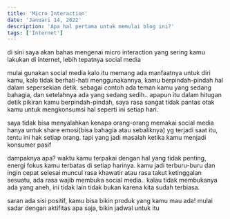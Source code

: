 ```yaml
---
title: 'Micro Interaction'
date: 'Januari 14, 2022'
description: 'Apa hal pertama untuk memulai blog ini?'
tags: ['Internet']
---
```


di sini saya akan bahas mengenai micro interaction yang sering kamu lakukan di internet, lebih tepatnya social media

mulai gunakan social media kalo itu memang ada manfaatnya untuk diri kamu,
kalo tidak berhati-hati menggunakannya, kamu berpindah-pindah hal dalam sepersekian detik.
sebagai contoh ada teman kamu yang sedang bahagia, dan setelahnya ada yang sedang sedih.. apapun itu 
dalam hitugan detik pikiran kamu berpindah-pindah, saya rasa sangat tidak pantas otak kamu untuk mengkonsumsi 
hal seperti ini setiap hari.


saya tidak bisa menyalahkan kenapa orang-orang memakai social media hanya untuk share emosi(bisa bahagia atau sebaliknya) yg terjadi saat itu,
tentu ini hak setiap orang. tapi yang jadi masalah ketika kamu menjadi konsumer pasif


dampaknya apa?
waktu kamu terpakai dengan hal yang tidak penting, energi fokus kamu terbatas di setiap harinya.
kamu jadi terburu-buru dan ingin cepat selesai
muncul rasa khawatir atau rasa takut ketinggalan sesuatu,
ada rasa wajib membuka social media.. kalau tidak membukanya ada yang aneh, ini tidak lain tidak bukan karena kita sudah terbiasa. 

saran
ada sisi positif, kamu bisa bikin produk yang kamu mau ada!
mulai sadar dengan aktifitas apa saja, bikin jadwal untuk itu
